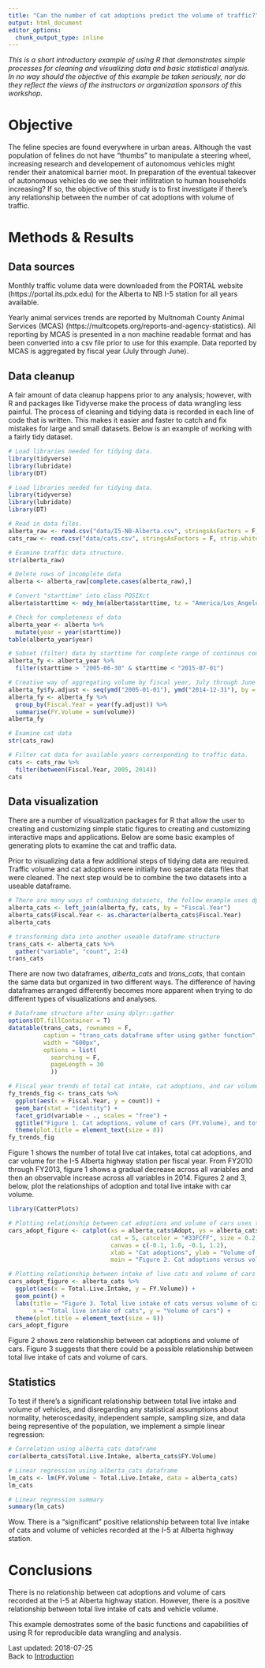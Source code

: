 ```yaml
---
title: "Can the number of cat adoptions predict the volume of traffic?"
output: html_document
editor_options: 
  chunk_output_type: inline
---
```


_This is a short introductory example of using R that demonstrates simple processes for cleaning and visualizing data and basic statistical analysis. In no way should the objective of this example be taken seriously, nor do they reflect the views of the instructors or organization sponsors of this workshop._

# Objective
The feline species are found everywhere in urban areas. Although the vast population of felines do not have "thumbs" to manipulate a steering wheel, increasing research and developement of autonomous vehicles might render their anatomical barrier moot. In preparation of the eventual takeover of autonomous vehicles do we see their infilitration to human households increasing? If so, the objective of this study is to first investigate if there's any relationship between the number of cat adoptions with volume of traffic.

# Methods & Results
## Data sources
Monthly traffic volume data were downloaded from the PORTAL website (https://portal.its.pdx.edu) for the Alberta to NB I-5 station for all years available.

Yearly animal services trends are reported by Multnomah County Animal Services (MCAS) (https://multcopets.org/reports-and-agency-statistics). All reporting by MCAS is presented in a non machine readable format and has been converted into a csv file prior to use for this example. Data reported by MCAS is aggregated by fiscal year (July through June).

## Data cleanup
A fair amount of data cleanup happens prior to any analysis; however, with R and packages like Tidyverse make the process of data wrangling less painful. The process of cleaning and tidying data is recorded in each line of code that is written. This makes it easier and faster to catch and fix mistakes for large and small datasets. Below is an example of working with a fairly tidy dataset.
```r
# Load libraries needed for tidying data.
library(tidyverse)
library(lubridate)
library(DT)
```
```r
# Load libraries needed for tidying data.
library(tidyverse)
library(lubridate)
library(DT)
```

```r
# Read in data files.
alberta_raw <- read.csv("data/I5-NB-Alberta.csv", stringsAsFactors = F, strip.white = T)
cats_raw <- read.csv("data/cats.csv", stringsAsFactors = F, strip.white = T)
```
```r
# Examine traffic data structure.
str(alberta_raw)

# Delete rows of incomplete data
alberta <- alberta_raw[complete.cases(alberta_raw),]

# Convert "starttime" into class POSIXct
alberta$starttime <- mdy_hm(alberta$starttime, tz = "America/Los_Angeles")

# Check for completeness of data
alberta_year <- alberta %>%
  mutate(year = year(starttime))
table(alberta_year$year)

# Subset (filter) data by starttime for complete range of continous counts
alberta_fy <- alberta_year %>%
  filter(starttime > "2005-06-30" & starttime < "2015-07-01")

# Creative way of aggregating volume by fiscal year, July through June
alberta_fy$fy.adjust <- seq(ymd("2005-01-01"), ymd("2014-12-31"), by = "month")
alberta_fy <- alberta_fy %>%
  group_by(Fiscal.Year = year(fy.adjust)) %>%
  summarise(FY.Volume = sum(volume))
alberta_fy
```
```r
# Examine cat data
str(cats_raw)

# Filter cat data for available years corresponding to traffic data.
cats <- cats_raw %>%
  filter(between(Fiscal.Year, 2005, 2014))
cats
```

## Data visualization
There are a number of visualization packages for R that allow the user to creating and customizing simple static figures to creating and customizing interactive maps and applications. Below are some basic examples of generating plots to examine the cat and traffic data.

Prior to visualizing data a few additional steps of tidying data are required. Traffic volume and cat adoptions were initially two separate data files that were cleaned. The next step would be to combine the two datasets into a useable dataframe.

```r
# There are many ways of combining datasets, the follow example uses dplyr::left_join
alberta_cats <- left_join(alberta_fy, cats, by = "Fiscal.Year")
alberta_cats$Fiscal.Year <- as.character(alberta_cats$Fiscal.Year)
alberta_cats
```
```r
# transforming data into another useable dataframe structure
trans_cats <- alberta_cats %>%
  gather("variable", "count", 2:4)
trans_cats
```

There are now two dataframes, _alberta\_cats_ and _trans\_cats_, that contain the same data but organized in two different ways. The difference of having dataframes arranged differently becomes more apparent when trying to do different types of visualizations and analyses.
```r
# Dataframe structure after using dplyr::gather
options(DT.fillContainer = T)
datatable(trans_cats, rownames = F, 
          caption = "trans_cats dataframe after using gather function",
          width = "600px",
          options = list(
            searching = F,
            pageLength = 30
            )) 
```

```r
# Fiscal year trends of total cat intake, cat adoptions, and car volume over time using trans_cats
fy_trends_fig <- trans_cats %>%
  ggplot(aes(x = Fiscal.Year, y = count)) +
  geom_bar(stat = "identity") +
  facet_grid(variable ~ ., scales = "free") +
  ggtitle("Figure 1. Cat adoptions, volume of cars (FY.Volume), and total live intake of cats (Total.Live.Intake)") +
  theme(plot.title = element_text(size = 8))
fy_trends_fig
```
Figure 1 shows the number of total live cat intakes, total cat adoptions, and car volume for the I-5 Alberta highway station per fiscal year. From FY2010 through FY2013, figure 1 shows a gradual decrease across all variables and then an observable increase across all variables in 2014. Figures 2 and 3, below, plot the relationships of adoption and total live intake with car volume.

```r
library(CatterPlots)
```
```r
# Plotting relationship between cat adoptions and volume of cars uses the alberta_cats dataframe
cars_adopt_figure <- catplot(xs = alberta_cats$Adopt, ys = alberta_cats$FY.Volume, 
                             cat = 5, catcolor = "#33FCFF", size = 0.2,
                             canvas = c(-0.1, 1.8, -0.1, 1.2),
                             xlab = "Cat adoptions", ylab = "Volume of cars",
                             main = "Figure 2. Cat adoptions versus volume of cars")
```
```r
# Plotting relationship between intake of live cats and volume of cars uses the alberta_cats dataframe
cars_adopt_figure <- alberta_cats %>%
  ggplot(aes(x = Total.Live.Intake, y = FY.Volume)) +
  geom_point() +
  labs(title = "Figure 3. Total live intake of cats versus volume of cars",
       x = "Total live intake of cats", y = "Volume of cars") +
  theme(plot.title = element_text(size = 8))
cars_adopt_figure
```

Figure 2 shows zero relationship between cat adoptions and volume of cars. Figure 3 suggests that there could be a possible relationship between total live intake of cats and volume of cars.

## Statistics
To test if there's a significant relationship between total live intake and volume of vehicles, and disregarding any statistical assumptions about normality, heteroscedasity, independent sample, sampling size, and data being representive of the population, we implement a simple linear regression:
```r
# Correlation using alberta_cats dataframe
cor(alberta_cats$Total.Live.Intake, alberta_cats$FY.Volume)

# Linear regression using alberta_cats dataframe
lm_cats <- lm(FY.Volume ~ Total.Live.Intake, data = alberta_cats)
lm_cats

# Linear regression summary
summary(lm_cats)
```

Wow. There is a "significant" positive relationship between total live intake of cats and volume of vehicles recorded at the I-5 at Alberta highway station.

# Conclusions
There is no relationship between cat adoptions and volume of cars recorded at the I-5 at Alberta highway station. However, there is a positive relationship between total live intake of cats and vehicle volume. 

This example demostrates some of the basic functions and capabilities of using R for reproducible data wrangling and analysis.

Last updated: 2018-07-25  
Back to [Introduction](https://github.com/TC-piRatecat-2018/Introduction)